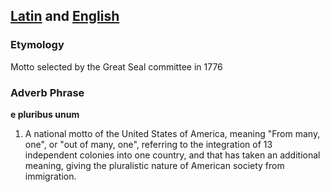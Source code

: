 ==[[Latin]] and [[English]]==

===Etymology===
Motto selected by the Great Seal committee in 1776

===Adverb Phrase===
'''e pluribus unum'''

#A national motto of the United States of America, meaning "From many, one", or "out of many, one", referring to the integration of 13 independent colonies into one country, and that has taken an additional meaning, giving the pluralistic nature of American society from immigration.